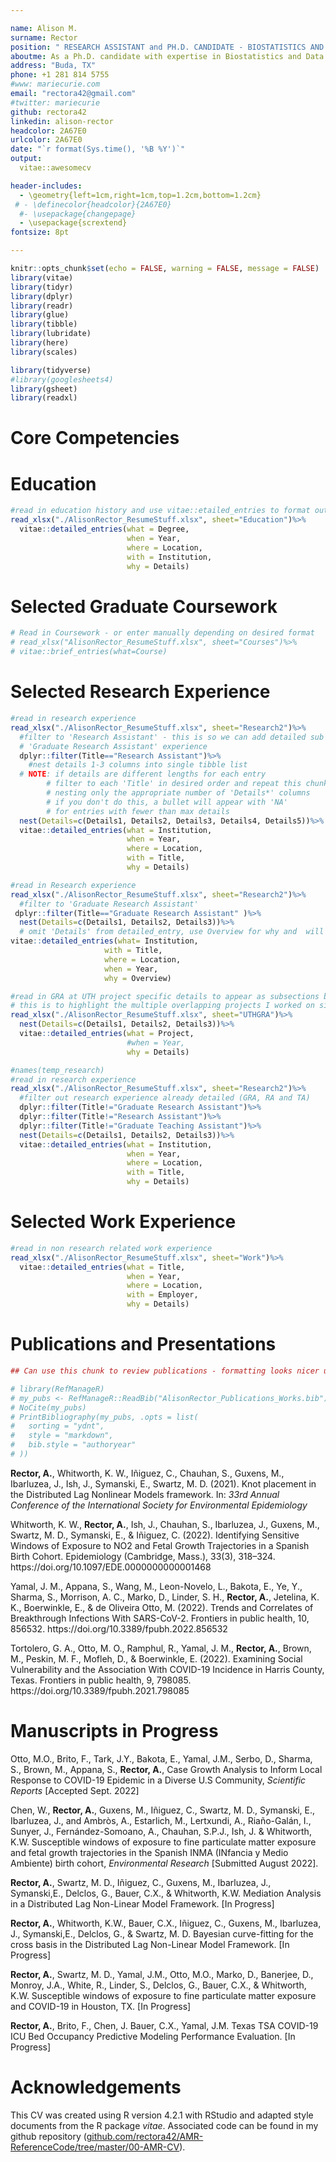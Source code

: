 ```yaml
---

name: Alison M.
surname: Rector
position: " RESEARCH ASSISTANT and PH.D. CANDIDATE - BIOSTATISTICS AND DATA SCIENCE"
aboutme: As a Ph.D. candidate with expertise in Biostatistics and Data Science, I have a strong ability to adapt and learn in a variety of settings to streamline data analysis and reporting. I have over 6 years of experience in statistical and data analysis. I enjoy working independently and collaborating with colleagues to troubleshoot and resolve complex issues with research, design, and implementation that propel projects to fruition.
address: "Buda, TX"
phone: +1 281 814 5755
#www: mariecurie.com
email: "rectora42@gmail.com"
#twitter: mariecurie
github: rectora42
linkedin: alison-rector
headcolor: 2A67E0
urlcolor: 2A67E0
date: "`r format(Sys.time(), '%B %Y')`"
output: 
  vitae::awesomecv

header-includes:
  - \geometry{left=1cm,right=1cm,top=1.2cm,bottom=1.2cm}
 # - \definecolor{headcolor}{2A67E0}
  #- \usepackage{changepage} 
  - \usepackage{scrextend}
fontsize: 8pt

---
```

```r
knitr::opts_chunk$set(echo = FALSE, warning = FALSE, message = FALSE)
library(vitae)
library(tidyr)
library(dplyr)
library(readr)
library(glue)
library(tibble)
library(lubridate)
library(here)
library(scales)

library(tidyverse)
#library(googlesheets4)
library(gsheet)
library(readxl)
```

# Core Competencies  
\begin{scriptsize}
\begin{center}
• Statistical Analysis • Spatio-temporal Models • Predictive Modeling • Advanced Data Visualization • Model Evaluation • Data Management • EHR Data •  \linebreak 
\smallskip  
• R • RStudio • Git • GitHub • Python • SQL • PostgreSQL • INLA  • SAS • Stata • Scala •  \linebreak 
\smallskip  
• Strategic Planning • Technical Leadership • Communication • Adaptability • Ability to Learn • Dissemination of Knowledge • \linebreak 
\end{center}
\end{scriptsize}
<!-- • Instructional Design • Education • Canvas  -->
# Education  

```r
#read in education history and use vitae::etailed_entries to format output
read_xlsx("./AlisonRector_ResumeStuff.xlsx", sheet="Education")%>%
  vitae::detailed_entries(what = Degree,
                          when = Year,
                          where = Location, 
                          with = Institution, 
                          why = Details)
```

# Selected Graduate Coursework  
```r
# Read in Coursework - or enter manually depending on desired format 
# read_xlsx("AlisonRector_ResumeStuff.xlsx", sheet="Courses")%>%
# vitae::brief_entries(what=Course)
```
\begin{scriptsize}
\emph{full transcript available upon request}
\begin{center}
• Machine Learning in Practice • Practical Python Programming/Algorithms and Data Analysis • Fundamentals of Data Analytics and Prediction • \linebreak 
\smallskip  
• Linear Models • Generalized Linear Models • Stochastic Processes for Biostatisticians • Spatio-Temporal Analysis • 
\end{center}
\end{scriptsize}
<!-- • Probability and Distribution Theory • Statistical Inference • Stochastic Processes for Biostatisticians • Linear Models • Generalized Linear Models • Fundamentals of Data Analytics and Prediction • Practical Python Programing/Algorithms and Data Analysis • Machine Learning in Practice • Categorical Data Analysis • Epidemiology I, II, and III • Applied Linear Regression • Applied Multivariate Analysis for Biostatistics  •  Survival Analysis  •  Large Sample Theory  •  Introduction to Data Science  •  Data Science Computing  •  Spatio-Temporal Analysis  •  Statistical Method in Clinical Trials  •  -->
# Selected Research Experience 

```r
#read in research experience
read_xlsx("./AlisonRector_ResumeStuff.xlsx", sheet="Research2")%>%
  #filter to 'Research Assistant' - this is so we can add detailed sub headers under 
  # 'Graduate Research Assistant' experience
  dplyr::filter(Title=="Research Assistant")%>%
    #nest details 1-3 columns into single tibble list 
  # NOTE: if details are different lengths for each entry
        # filter to each 'Title' in desired order and repeat this chunk
        # nesting only the appropriate number of 'Details*' columns
        # if you don't do this, a bullet will appear with 'NA' 
        # for entries with fewer than max details
  nest(Details=c(Details1, Details2, Details3, Details4, Details5))%>%
  vitae::detailed_entries(what = Institution,
                          when = Year,
                          where = Location,
                          with = Title,
                          why = Details)

```

```r
#read in Research experience
read_xlsx("./AlisonRector_ResumeStuff.xlsx", sheet="Research2")%>%
  #filter to 'Graduate Research Assistant' 
 dplyr::filter(Title=="Graduate Research Assistant" )%>%
  nest(Details=c(Details1, Details2, Details3))%>%
  # omit 'Details' from detailed_entry, use Overview for why and  will add project specific details below
vitae::detailed_entries(what= Institution, 
                     with = Title,
                     where = Location,
                     when = Year,
                     why = Overview)
```

```r
#read in GRA at UTH project specific details to appear as subsections below 'Graduate Resarch Assistant'
# this is to highlight the multiple overlapping projects I worked on simultaneously
read_xlsx("./AlisonRector_ResumeStuff.xlsx", sheet="UTHGRA")%>%
  nest(Details=c(Details1, Details2, Details3))%>%
  vitae::detailed_entries(what = Project,
                          #when = Year,
                          why = Details)
```

```r
#names(temp_research)
#read in research experience
read_xlsx("./AlisonRector_ResumeStuff.xlsx", sheet="Research2")%>%
  #filter out research experience already detailed (GRA, RA and TA)
  dplyr::filter(Title!="Graduate Research Assistant")%>%
  dplyr::filter(Title!="Research Assistant")%>%
  dplyr::filter(Title!="Graduate Teaching Assistant")%>%
  nest(Details=c(Details1, Details2, Details3))%>%
  vitae::detailed_entries(what = Institution,
                          when = Year,
                          where = Location,
                          with = Title,
                          why = Details)

```

# Selected Work Experience  
```r
#read in non research related work experience
read_xlsx("./AlisonRector_ResumeStuff.xlsx", sheet="Work")%>%
  vitae::detailed_entries(what = Title,
                          when = Year,
                          where = Location, 
                          with = Employer, 
                          why = Details)
```

# Publications and Presentations  
```r
## Can use this chunk to review publications - formatting looks nicer using PubMed 'cite' feature and copying citation

# library(RefManageR)
# my_pubs <- RefManageR::ReadBib("AlisonRector_Publications_Works.bib")
# NoCite(my_pubs)
# PrintBibliography(my_pubs, .opts = list(
#   sorting = "ydnt",
#   style = "markdown",
#   bib.style = "authoryear"
# ))

```
**Rector, A.**, Whitworth, K. W., Iñiguez, C., Chauhan, S., Guxens, M., Ibarluzea, J., Ish, J.,  Symanski, E.,  Swartz, M. D. (2021). Knot placement in the Distributed Lag Nonlinear Models framework. In: *33rd Annual Conference of the International Society for Environmental Epidemiology*  
  
Whitworth, K. W., **Rector, A.**, Ish, J., Chauhan, S., Ibarluzea, J., Guxens, M., Swartz, M. D., Symanski, E., & Iñiguez, C. (2022). Identifying Sensitive Windows of Exposure to NO2 and Fetal Growth Trajectories in a Spanish Birth Cohort. Epidemiology (Cambridge, Mass.), 33(3), 318–324. https://doi.org/10.1097/EDE.0000000000001468  
  
Yamal, J. M., Appana, S., Wang, M., Leon-Novelo, L., Bakota, E., Ye, Y., Sharma, S., Morrison, A. C., Marko, D., Linder, S. H., **Rector, A.**, Jetelina, K. K., Boerwinkle, E., & de Oliveira Otto, M. (2022). Trends and Correlates of Breakthrough Infections With SARS-CoV-2. Frontiers in public health, 10, 856532. https://doi.org/10.3389/fpubh.2022.856532  
  
Tortolero, G. A., Otto, M. O., Ramphul, R., Yamal, J. M., **Rector, A.**, Brown, M., Peskin, M. F., Mofleh, D., & Boerwinkle, E. (2022). Examining Social Vulnerability and the Association With COVID-19 Incidence in Harris County, Texas. Frontiers in public health, 9, 798085. https://doi.org/10.3389/fpubh.2021.798085  

\newpage  

# Manuscripts in Progress

Otto, M.O., Brito, F., Tark, J.Y., Bakota, E., Yamal, J.M., Serbo, D., Sharma, S., Brown, M., Appana, S., **Rector, A.**, Case Growth Analysis to Inform Local Response to COVID-19 Epidemic in a Diverse U.S Community, *Scientific Reports* [Accepted  Sept. 2022]

\smallskip
Chen, W., **Rector, A.**, Guxens, M., Iñiguez, C.,  Swartz, M. D.,  Symanski, E., Ibarluzea, J., and Ambròs, A., Estarlich, M., Lertxundi, A., Riaño-Galán, I., Sunyer, J., Fernández-Somoano, A., Chauhan, S.P.J., Ish, J. & Whitworth, K.W. Susceptible windows of exposure to fine particulate matter exposure and fetal growth trajectories in the Spanish INMA (INfancia y Medio Ambiente) birth cohort, *Environmental Research* [Submitted August 2022].

\smallskip


**Rector, A.**,  Swartz, M. D., Iñiguez, C., Guxens, M., Ibarluzea, J., Symanski,E., Delclos, G., Bauer, C.X., & Whitworth, K.W. Mediation Analysis in a Distributed Lag Non-Linear Model Framework. [In Progress]

\smallskip

**Rector, A.**,  Whitworth, K.W., Bauer, C.X., Iñiguez, C., Guxens, M., Ibarluzea, J., Symanski,E., Delclos, G., & Swartz, M. D. Bayesian curve-fitting for the cross basis in the Distributed Lag Non-Linear Model Framework. [In Progress]

\smallskip

**Rector, A.**,  Swartz, M. D., Yamal, J.M., Otto, M.O., Marko, D., Banerjee, D., Monroy, J.A., White, R., Linder, S.,  Delclos, G., Bauer, C.X., & Whitworth, K.W. Susceptible windows of exposure to fine particulate matter exposure and COVID-19 in Houston, TX. [In Progress]

\smallskip

**Rector, A.**, Brito, F., Chen, J. Bauer, C.X., Yamal, J.M. Texas TSA COVID-19 ICU Bed Occupancy Predictive Modeling Performance Evaluation. [In Progress]

# Acknowledgements  
This CV was created using R version 4.2.1 with RStudio and adapted style documents from the R package *vitae*. Associated code can be found in my github repository ([github.com/rectora42/AMR-ReferenceCode/tree/master/00-AMR-CV](https://github.com/rectora42/AMR-ReferenceCode/tree/master/00-AMR-CV)).  
   
\begin{small}
\emph{\textbf{References available upon request}}
\end{small}
